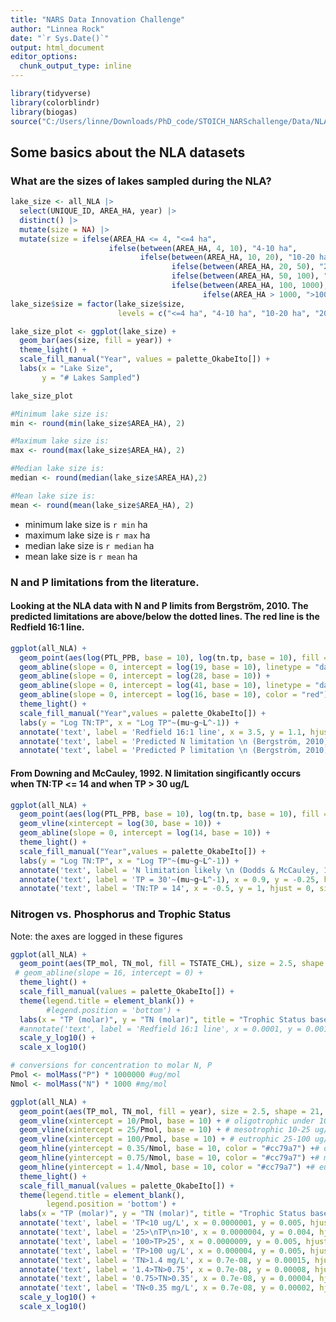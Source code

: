 ```yaml
---
title: "NARS Data Innovation Challenge"
author: "Linnea Rock"
date: "`r Sys.Date()`"
output: html_document
editor_options: 
  chunk_output_type: inline
---
```


```r
library(tidyverse)
library(colorblindr)
library(biogas)
source("C:/Users/linne/Downloads/PhD_code/STOICH_NARSchallenge/Data/NLA/Call_NLA_data.R")
```

## Some basics about the NLA datasets


### What are the sizes of lakes sampled during the NLA? 
```r
lake_size <- all_NLA |>
  select(UNIQUE_ID, AREA_HA, year) |>
  distinct() |>
  mutate(size = NA) |>
  mutate(size = ifelse(AREA_HA <= 4, "<=4 ha",
                      ifelse(between(AREA_HA, 4, 10), "4-10 ha",
                             ifelse(between(AREA_HA, 10, 20), "10-20 ha",
                                    ifelse(between(AREA_HA, 20, 50), "20-50 ha",
                                    ifelse(between(AREA_HA, 50, 100), "50-100 ha", 
                                    ifelse(between(AREA_HA, 100, 1000), "100-1000 ha",
                                           ifelse(AREA_HA > 1000, ">1000 ha", size))))))))
lake_size$size = factor(lake_size$size,
                        levels = c("<=4 ha", "4-10 ha", "10-20 ha", "20-50 ha", "50-100 ha", "100-1000 ha", ">1000 ha"))

lake_size_plot <- ggplot(lake_size) +
  geom_bar(aes(size, fill = year)) +
  theme_light() +
  scale_fill_manual("Year", values = palette_OkabeIto[]) +
  labs(x = "Lake Size",
       y = "# Lakes Sampled")

```

```r
lake_size_plot

#Minimum lake size is:
min <- round(min(lake_size$AREA_HA), 2)

#Maximum lake size is:
max <- round(max(lake_size$AREA_HA), 2)

#Median lake size is:
median <- round(median(lake_size$AREA_HA),2)

#Mean lake size is:
mean <- round(mean(lake_size$AREA_HA), 2)
```


- minimum lake size is `r min` ha
- maximum lake size is `r max` ha
- median lake size is `r median` ha
- mean lake size is `r mean` ha


### N and P limitations from the literature.

#### Looking at the NLA data with N and P limits from Bergström, 2010. The predicted limitations are above/below the dotted lines. The red line is the Redfield 16:1 line. 

```r
ggplot(all_NLA) +
  geom_point(aes(log(PTL_PPB, base = 10), log(tn.tp, base = 10), fill = year), size = 2.5, shape = 21, alpha = 0.8) +
  geom_abline(slope = 0, intercept = log(19, base = 10), linetype = "dashed") +
  geom_abline(slope = 0, intercept = log(28, base = 10)) +
  geom_abline(slope = 0, intercept = log(41, base = 10), linetype = "dashed") +
  geom_abline(slope = 0, intercept = log(16, base = 10), color = "red") +
  theme_light() +
  scale_fill_manual("Year",values = palette_OkabeIto[]) +
  labs(y = "Log TN:TP", x = "Log TP"~(mu~g~L^-1)) +
  annotate('text', label = 'Redfield 16:1 line', x = 3.5, y = 1.1, hjust = 0, size = 3, color = "red") +
  annotate('text', label = 'Predicted N limitation \n (Bergström, 2010)', x = -1, y = 1, hjust = 0, size = 3) +
  annotate('text', label = 'Predicted P limitation \n (Bergström, 2010)', x = 3, y = 2, hjust = 0, size = 3) 
```


#### From Downing and McCauley, 1992. N limitation singificantly occurs when TN:TP <= 14 and when TP > 30 ug/L

```r
ggplot(all_NLA) +
  geom_point(aes(log(PTL_PPB, base = 10), log(tn.tp, base = 10), fill = year), size = 2.5, shape = 21, alpha = 0.8) +
  geom_vline(xintercept = log(30, base = 10)) +
  geom_abline(slope = 0, intercept = log(14, base = 10)) +
  theme_light() +
  scale_fill_manual("Year",values = palette_OkabeIto[]) +
  labs(y = "Log TN:TP", x = "Log TP"~(mu~g~L^-1)) +
  annotate('text', label = 'N limitation likely \n (Dodds & McCauley, 1992)', x = 2.5, y = -0.25, hjust = 0, size = 3) +
  annotate('text', label = 'TP = 30'~(mu~g~L^-1), x = 0.9, y = -0.25, hjust = 0, size = 3) +
  annotate('text', label = 'TN:TP = 14', x = -0.5, y = 1, hjust = 0, size = 3) 
```


### Nitrogen vs. Phosphorus and Trophic Status


Note: the axes are logged in these figures

```r
ggplot(all_NLA) +
  geom_point(aes(TP_mol, TN_mol, fill = TSTATE_CHL), size = 2.5, shape = 21, alpha = 0.8) +
 # geom_abline(slope = 16, intercept = 0) +
  theme_light() +
  scale_fill_manual(values = palette_OkabeIto[]) +
  theme(legend.title = element_blank()) +
        #legend.position = 'bottom') +
  labs(x = "TP (molar)", y = "TN (molar)", title = "Trophic Status based on Chlorophyll") +
  #annotate('text', label = 'Redfield 16:1 line', x = 0.0001, y = 0.0015, hjust = 0, size = 4) +
  scale_y_log10() +
  scale_x_log10() 
```

```r
# conversions for concentration to molar N, P
Pmol <- molMass("P") * 1000000 #ug/mol
Nmol <- molMass("N") * 1000 #mg/mol

ggplot(all_NLA) +
  geom_point(aes(TP_mol, TN_mol, fill = year), size = 2.5, shape = 21, alpha = 0.3) +
  geom_vline(xintercept = 10/Pmol, base = 10) + # oligotrophic under 10 ug/L TP
  geom_vline(xintercept = 25/Pmol, base = 10) + # mesotrophic 10-25 ug/L TP
  geom_vline(xintercept = 100/Pmol, base = 10) + # eutrophic 25-100 ug/L TP, hypereutrophic greater than 100 ug/L TP
  geom_hline(yintercept = 0.35/Nmol, base = 10, color = "#cc79a7") +# oligotrophic under 0.35 mg/L TN
  geom_hline(yintercept = 0.75/Nmol, base = 10, color = "#cc79a7") +# mesotrophic 0.35-0.75 mg/L TN
  geom_hline(yintercept = 1.4/Nmol, base = 10, color = "#cc79a7") +# eutrophic 0.75-1.4 mg/L TN, hypereutrophic greater than 1.4 mg/L TN
  theme_light() +
  scale_fill_manual(values = palette_OkabeIto[]) +
  theme(legend.title = element_blank(),
        legend.position = 'bottom') +
  labs(x = "TP (molar)", y = "TN (molar)", title = "Trophic Status based on TN and TP") +
  annotate('text', label = 'TP<10 ug/L', x = 0.0000001, y = 0.005, hjust = 0, size = 3) +
  annotate('text', label = '25>\nTP\n>10', x = 0.0000004, y = 0.004, hjust = 0, size = 3) +
  annotate('text', label = '100>TP>25', x = 0.0000009, y = 0.005, hjust = 0, size = 3) +
  annotate('text', label = 'TP>100 ug/L', x = 0.000004, y = 0.005, hjust = 0, size = 3) +
  annotate('text', label = 'TN>1.4 mg/L', x = 0.7e-08, y = 0.00015, hjust = 0, size = 3, color = "#cc79a7") +
  annotate('text', label = '1.4>TN>0.75', x = 0.7e-08, y = 0.00008, hjust = 0, size = 3, color = "#cc79a7") +
  annotate('text', label = '0.75>TN>0.35', x = 0.7e-08, y = 0.00004, hjust = 0, size = 3, color = "#cc79a7") +
  annotate('text', label = 'TN<0.35 mg/L', x = 0.7e-08, y = 0.00002, hjust = 0, size = 3, color = "#cc79a7") +
  scale_y_log10() +
  scale_x_log10() 
```

